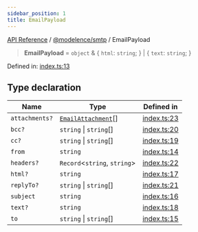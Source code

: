 ```yaml
---
sidebar_position: 1
title: EmailPayload
---
```


[API Reference](/api-reference/@modelence/smtp/type-aliases/../../../index) / [@modelence/smtp](/api-reference/@modelence/smtp/type-aliases/../index) / EmailPayload

> **EmailPayload** = `object` & \{ `html`: `string`; \} \| \{ `text`: `string`; \}

Defined in: [index.ts:13](https://github.com/modelence/modelence/blob/fe08775691f3d0f394c5392dc28f4bf1b7b607fd/packages/smtp/src/index.ts#L13)

## Type declaration

| Name | Type | Defined in |
| ------ | ------ | ------ |
| `attachments?` | [`EmailAttachment`](/api-reference/@modelence/smtp/type-aliases/EmailAttachment)[] | [index.ts:23](https://github.com/modelence/modelence/blob/fe08775691f3d0f394c5392dc28f4bf1b7b607fd/packages/smtp/src/index.ts#L23) |
| `bcc?` | `string` \| `string`[] | [index.ts:20](https://github.com/modelence/modelence/blob/fe08775691f3d0f394c5392dc28f4bf1b7b607fd/packages/smtp/src/index.ts#L20) |
| `cc?` | `string` \| `string`[] | [index.ts:19](https://github.com/modelence/modelence/blob/fe08775691f3d0f394c5392dc28f4bf1b7b607fd/packages/smtp/src/index.ts#L19) |
| `from` | `string` | [index.ts:14](https://github.com/modelence/modelence/blob/fe08775691f3d0f394c5392dc28f4bf1b7b607fd/packages/smtp/src/index.ts#L14) |
| `headers?` | `Record`\<`string`, `string`\> | [index.ts:22](https://github.com/modelence/modelence/blob/fe08775691f3d0f394c5392dc28f4bf1b7b607fd/packages/smtp/src/index.ts#L22) |
| `html?` | `string` | [index.ts:17](https://github.com/modelence/modelence/blob/fe08775691f3d0f394c5392dc28f4bf1b7b607fd/packages/smtp/src/index.ts#L17) |
| `replyTo?` | `string` \| `string`[] | [index.ts:21](https://github.com/modelence/modelence/blob/fe08775691f3d0f394c5392dc28f4bf1b7b607fd/packages/smtp/src/index.ts#L21) |
| `subject` | `string` | [index.ts:16](https://github.com/modelence/modelence/blob/fe08775691f3d0f394c5392dc28f4bf1b7b607fd/packages/smtp/src/index.ts#L16) |
| `text?` | `string` | [index.ts:18](https://github.com/modelence/modelence/blob/fe08775691f3d0f394c5392dc28f4bf1b7b607fd/packages/smtp/src/index.ts#L18) |
| `to` | `string` \| `string`[] | [index.ts:15](https://github.com/modelence/modelence/blob/fe08775691f3d0f394c5392dc28f4bf1b7b607fd/packages/smtp/src/index.ts#L15) |
